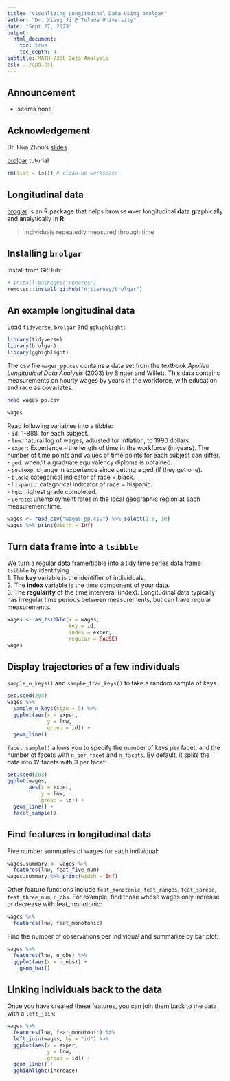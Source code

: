 ```yaml
---
title: "Visualizing Longitudinal Data Using brolgar"
author: "Dr. Xiang Ji @ Tulane University"
date: "Sept 27, 2023"
output:
  html_document:
    toc: true
    toc_depth: 4  
subtitle: MATH-7360 Data Analysis
csl: ../apa.csl
---
```


## Announcement

- seems none

## Acknowledgement

Dr. Hua Zhou's [slides](https://ucla-biostat203b-2020winter.github.io/slides/06-vis/brolgar.html)

[brolgar](http://brolgar.njtierney.com/) tutorial


```r
rm(list = ls()) # clean-up workspace
```

## Longitudinal data

[broglar](http://brolgar.njtierney.com) is an R package that helps **br**owse **o**ver **l**ongitudinal **d**ata **g**raphically and **a**nalytically in **R**.

> individuals repeatedly measured through time


## Installing `brolgar`

Install from GitHub:
```r
# install.packages("remotes")
remotes::install_github("njtierney/brolgar")
```


## An example longitudinal data

Load `tidyverse`, `brolgar` and `gghighlight`:
```r
library(tidyverse)
library(brolgar)
library(gghighlight)
```

The csv file `wages_pp.csv` contains a data set from the textbook _Applied Longitudical Data Analysis_ (2003) by Singer and Willett.
This data contains measurements on hourly wages by years in the workforce, with education and race as covariates. 
```bash
head wages_pp.csv
```

```r
wages
```

Read following variables into a tibble:  
- `id`: 1-888, for each subject.  
- `lnw`: natural log of wages, adjusted for inflation, to 1990 dollars.  
- `exper`: Experience - the length of time in the workforce (in years). The number of time points and values of time points for each subject can differ.  
- `ged`: when/if a graduate equivalency diploma is obtained.  
- `postexp`: change in experience since getting a ged (if they get one).  
- `black`: categorical indicator of race = black.  
- `hispanic`: categorical indicator of race = hispanic.  
- `hgc`: highest grade completed.  
- `uerate`: unemployment rates in the local geographic region at each measurement time.
```r
wages <- read_csv("wages_pp.csv") %>% select(1:8, 10)
wages %>% print(width = Inf)
```

## Turn data frame into a `tsibble`

We turn a regular data frame/tibble into a tidy time series data frame `tsibble` by identifying  
1. The **key** variable is the identifier of individuals.  
2. The **index** variable is the time component of your data.  
3. The **regularity** of the time interveral (index). Longitudinal data typically has irregular time periods between measurements, but can have regular measurements.

```r
wages <- as_tsibble(x = wages,
                    key = id,
                    index = exper,
                    regular = FALSE)
wages
```

## Display trajectories of a few individuals

`sample_n_keys()` and `sample_frac_keys()` to take a random sample of keys.
```r
set.seed(203)
wages %>%
  sample_n_keys(size = 5) %>%
  ggplot(aes(x = exper,
             y = lnw,
             group = id)) + 
  geom_line()
```

`facet_sample()` allows you to specify the number of keys per facet, and the number of facets with `n_per_facet` and `n_facets`. By default, it splits the data into 12 facets with 3 per facet:
```r
set.seed(203)
ggplot(wages,
       aes(x = exper,
           y = lnw,
           group = id)) +
  geom_line() +
  facet_sample()
```

## Find features in longitudinal data

Five number summaries of wages for each individual:
```r
wages.summary <- wages %>%
  features(lnw, feat_five_num)
wages.summary %>% print(width = Inf)
```
Other feature functions include `feat_monotonic`, `feat_ranges`, `feat_spread`, `feat_three_num`, `n_obs`. For example, find those whose wages only increase or decrease with feat_monotonic:
```r
wages %>%
  features(lnw, feat_monotonic)
```

Find the number of observations per individual and summarize by bar plot:
```r
wages %>%
  features(lnw, n_obs) %>%
  ggplot(aes(x = n_obs)) + 
    geom_bar()  
```

## Linking individuals back to the data

Once you have created these features, you can join them back to the data with a `left_join`:
```r
wages %>%
  features(lnw, feat_monotonic) %>%
  left_join(wages, by = "id") %>%
  ggplot(aes(x = exper,
             y = lnw,
             group = id)) +
  geom_line() + 
  gghighlight(increase)
```





